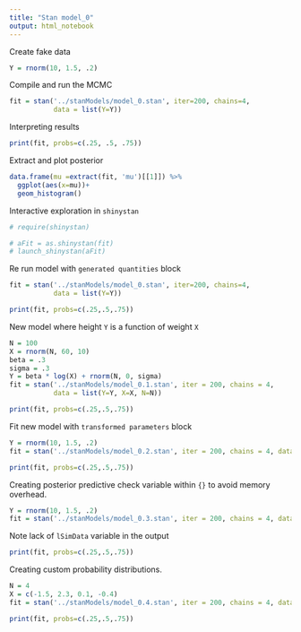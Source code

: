 ```yaml
---
title: "Stan model_0"
output: html_notebook
---
```


Create fake data

```r
Y = rnorm(10, 1.5, .2)
```

Compile and run the MCMC

```r
fit = stan('../stanModels/model_0.stan', iter=200, chains=4,
           data = list(Y=Y))
```

Interpreting results

```r
print(fit, probs=c(.25, .5, .75))
```

Extract and plot posterior

```r
data.frame(mu =extract(fit, 'mu')[[1]]) %>%
  ggplot(aes(x=mu))+
  geom_histogram()
```

Interactive exploration in `shinystan`

```r
# require(shinystan)
```


```r
# aFit = as.shinystan(fit)
# launch_shinystan(aFit)
```

Re run model with `generated quantities` block

```r
fit = stan('../stanModels/model_0.stan', iter=200, chains=4,
           data = list(Y=Y))
```

```r
print(fit, probs=c(.25,.5,.75))
```

New model where height  `Y` is a function of weight `X`

```r
N = 100
X = rnorm(N, 60, 10)
beta = .3
sigma = .3
Y = beta * log(X) + rnorm(N, 0, sigma)
fit = stan('../stanModels/model_0.1.stan', iter = 200, chains = 4,
           data = list(Y=Y, X=X, N=N))
```

```r
print(fit, probs=c(.25,.5,.75))
```

Fit new model with `transformed parameters` block

```r
Y = rnorm(10, 1.5, .2)
fit = stan('../stanModels/model_0.2.stan', iter = 200, chains = 4, data= list(Y=Y))
```

```r
print(fit, probs=c(.25,.5,.75))
```

Creating posterior predictive check variable within `{}` to avoid memory overhead.

```r
Y = rnorm(10, 1.5, .2)
fit = stan('../stanModels/model_0.3.stan', iter = 200, chains = 4, data= list(Y=Y))
```

Note lack of `lSimData` variable in the output

```r
print(fit, probs=c(.25,.5,.75))
```

Creating custom probability distributions.

```r
N = 4
X = c(-1.5, 2.3, 0.1, -0.4)
fit = stan('../stanModels/model_0.4.stan', iter = 200, chains = 4, data= list(N=N, X=X))
```

```r
print(fit, probs=c(.25,.5,.75))
```


